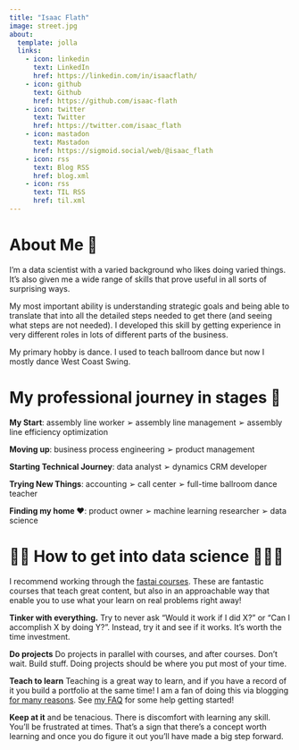```yaml
---
title: "Isaac Flath"
image: street.jpg
about:
  template: jolla
  links:
    - icon: linkedin
      text: LinkedIn
      href: https://linkedin.com/in/isaacflath/
    - icon: github
      text: Github
      href: https://github.com/isaac-flath
    - icon: twitter
      text: Twitter
      href: https://twitter.com/isaac_flath
    - icon: mastadon
      text: Mastadon
      href: https://sigmoid.social/web/@isaac_flath
    - icon: rss
      text: Blog RSS
      href: blog.xml
    - icon: rss
      text: TIL RSS
      href: til.xml        
---
```


# About Me 👋

I'm a data scientist with a varied background who likes doing varied things.  It's also given me a wide range of skills that prove useful in all sorts of surprising ways.   

My most important ability is understanding strategic goals and being able to translate that into all the detailed steps needed to get there (and seeing what steps are not needed).  I developed this skill by getting experience in very different roles in lots of different parts of the business.

My primary hobby is dance.  I used to teach ballroom dance but now I mostly dance West Coast Swing.

# My professional journey in stages 🚀

**My Start**:  assembly line worker ➢ assembly line management ➢ assembly line efficiency optimization

**Moving up**: business process engineering ➢ product management

**Starting Technical Journey**: data analyst ➢ dynamics CRM developer

**Trying New Things**: accounting ➢ call center ➢ full-time ballroom dance teacher

**Finding my home ❤️**: product owner ➢ machine learning researcher ➢ data science

# 👨‍💻 How to get into data science 👩🏻‍💻

I recommend working through the [fastai courses](https://course.fast.ai/).  These are fantastic courses that teach great content, but also in an approachable way that enable you to use what your learn on real problems right away!

**Tinker with everything.**  Try to never ask "Would it work if I did X?" or "Can I accomplish X by doing Y?".  Instead, try it and see if it works.  It's worth the time investment.

**Do projects**  Do projects in parallel with courses, and after courses.  Don't wait.  Build stuff.  Doing projects should be where you put most of your time. 

**Teach to learn**  Teaching is a great way to learn, and if you have a record of it you build a portfolio at the same time!  I am a fan of doing this via blogging [for many reasons](https://medium.com/@racheltho/why-you-yes-you-should-blog-7d2544ac1045).  See [my FAQ](other/bloggingFAQ.qmd) for some help getting started!

**Keep at it** and be tenacious.  There is discomfort with learning any skill. You'll be frustrated at times.  That's a sign that there's a concept worth learning and once you do figure it out you'll have made a big step forward.

<a rel="me" href="https//sigmoid.social/@isaac_flath"></a>
